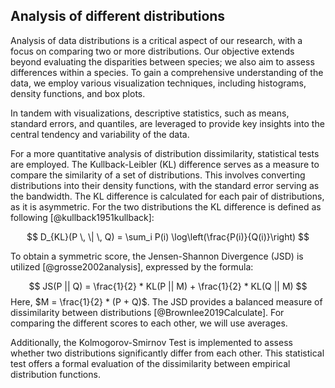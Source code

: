 ## Analysis of different distributions

Analysis of data distributions is a critical aspect of our research, with a focus on comparing two or more distributions. Our objective extends beyond evaluating the disparities between species; we also aim to assess differences within a species. To gain a comprehensive understanding of the data, we employ various visualization techniques, including histograms, density functions, and box plots.

In tandem with visualizations, descriptive statistics, such as means, standard errors, and quantiles, are leveraged to provide key insights into the central tendency and variability of the data.

For a more quantitative analysis of distribution dissimilarity, statistical tests are employed. The Kullback-Leibler (KL) difference serves as a measure to compare the similarity of a set of distributions. This involves converting distributions into their density functions, with the standard error serving as the bandwidth. The KL difference is calculated for each pair of distributions, as it is asymmetric. For the two distributions the KL difference is defined as following [@kullback1951kullback]:

$$
D_{KL}(P \, \| \, Q) = \sum_i P(i) \log\left(\frac{P(i)}{Q(i)}\right)
$$

To obtain a symmetric score, the Jensen-Shannon Divergence (JSD) is utilized [@grosse2002analysis], expressed by the formula:

$$
JS(P || Q) = \frac{1}{2} * KL(P || M) + \frac{1}{2} * KL(Q || M)
$$
Here, $M = \frac{1}{2} * (P + Q)$. The JSD provides a balanced measure of dissimilarity between distributions [@Brownlee2019Calculate]. For comparing the different scores to each other, we will use averages.

Additionally, the Kolmogorov-Smirnov Test is implemented to assess whether two distributions significantly differ from each other. This statistical test offers a formal evaluation of the dissimilarity between empirical distribution functions.
